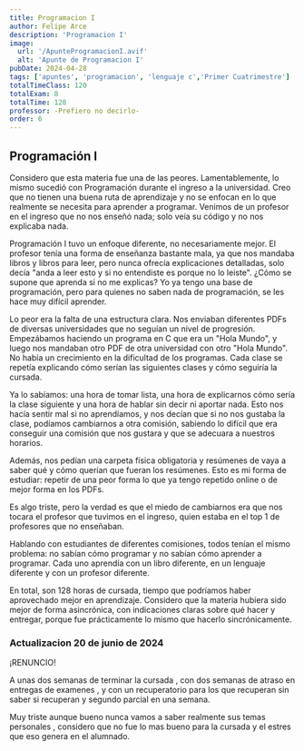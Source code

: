 ```yaml
---
title: Programacion I
author: Felipe Arce
description: 'Programacion I'
image:
  url: '/ApunteProgramacionI.avif'
  alt: 'Apunte de Programacion I'
pubDate: 2024-04-28
tags: ['apuntes', 'programacion', 'lenguaje c','Primer Cuatrimestre']
totalTimeClass: 120
totalExam: 8
totalTime: 128
professor: -Prefiero no decirlo-
order: 6
---
```


## Programación I

Considero que esta materia fue una de las peores. Lamentablemente, lo mismo sucedió con Programación durante el ingreso a la universidad. Creo que no tienen una buena ruta de aprendizaje y no se enfocan en lo que realmente se necesita para aprender a programar. Venimos de un profesor en el ingreso que no nos enseñó nada; solo veía su código y no nos explicaba nada.

Programación I tuvo un enfoque diferente, no necesariamente mejor. El profesor tenía una forma de enseñanza bastante mala, ya que nos mandaba libros y libros para leer, pero nunca ofrecía explicaciones detalladas, solo decía "anda a leer esto y si no entendiste es porque no lo leiste". ¿Cómo se supone que aprenda si no me explicas? Yo ya tengo una base de programación, pero para quienes no saben nada de programación, se les hace muy difícil aprender.

Lo peor era la falta de una estructura clara. Nos enviaban diferentes PDFs de diversas universidades que no seguían un nivel de progresión. Empezábamos haciendo un programa en C que era un "Hola Mundo", y luego nos mandaban otro PDF de otra universidad con otro "Hola Mundo". No había un crecimiento en la dificultad de los programas. Cada clase se repetía explicando cómo serían las siguientes clases y cómo seguiría la cursada. 

Ya lo sabíamos: una hora de tomar lista, una hora de explicarnos cómo sería la clase siguiente y una hora de hablar sin decir ni aportar nada. Esto nos hacía sentir mal si no aprendíamos, y nos decían que si no nos gustaba la clase, podíamos cambiarnos a otra comisión, sabiendo lo difícil que era conseguir una comisión que nos gustara y que se adecuara a nuestros horarios.

Además, nos pedían una carpeta física obligatoria y resúmenes de vaya a saber qué y cómo querían que fueran los resúmenes. Esto es mi forma de estudiar: repetir de una peor forma lo que ya tengo repetido online o de mejor forma en los PDFs.

Es algo triste, pero la verdad es que el miedo de cambiarnos era que nos tocara el profesor que tuvimos en el ingreso, quien estaba en el top 1 de profesores que no enseñaban.

Hablando con estudiantes de diferentes comisiones, todos tenían el mismo problema: no sabían cómo programar y no sabían cómo aprender a programar. Cada uno aprendía con un libro diferente, en un lenguaje diferente y con un profesor diferente.

En total, son 128 horas de cursada, tiempo que podríamos haber aprovechado mejor en aprendizaje. Considero que la materia hubiera sido mejor de forma asincrónica, con indicaciones claras sobre qué hacer y entregar, porque fue prácticamente lo mismo que hacerlo sincrónicamente. 

### Actualizacion 20 de junio de 2024 

<p class="text-red-600 ">¡RENUNCIO!</p>

A unas dos semanas de terminar la cursada , con dos semanas de atraso en entregas de examenes , y con un recuperatorio para los que recuperan sin saber si recuperan y segundo parcial en una semana. 

Muy triste aunque bueno nunca vamos a saber realmente sus temas personales , considero que no fue lo mas bueno para la cursada y el estres que eso genera en el alumnado.